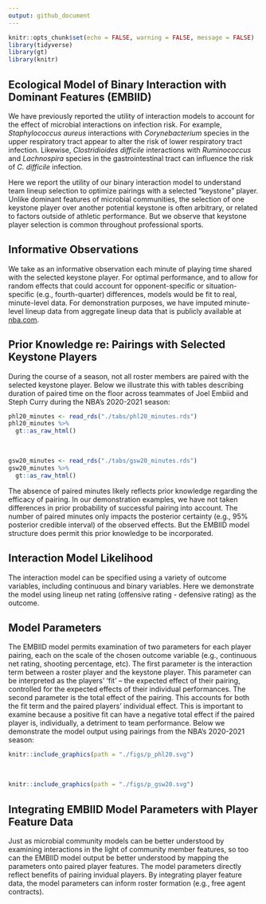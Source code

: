 ```yaml
---
output: github_document
---
```


<!-- README.md is generated from README.Rmd. Please edit that file -->


```r
knitr::opts_chunk$set(echo = FALSE, warning = FALSE, message = FALSE)
library(tidyverse)
library(gt)
library(knitr)
```

## Ecological Model of Binary Interaction with Dominant Features (EMBIID)  
  
We have previously reported the utility of interaction models to account for the effect of microbial interactions on infection risk. For example, _Staphylococcus aureus_ interactions with _Corynebacterium_ species in the upper respiratory tract appear to alter the risk of lower respiratory tract infection. Likewise, _Clostridioides difficile_ interactions with _Ruminococcus_ and _Lachnospira_ species in the gastrointestinal tract can influence the risk of _C. difficile_ infection.    
  
Here we report the utility of our binary interaction model to understand team lineup selection to optimize pairings with a selected "keystone" player. Unlike dominant features of microbial communities, the selection of one keystone player over another potential keystone is often arbitrary, or related to factors outside of athletic performance. But we observe that keystone player selection is common throughout professional sports.     
  
  
## Informative Observations    
  
We take as an informative observation each minute of playing time shared with the selected keystone player. For optimal performance, and to allow for random effects that could account for opponent-specific or situation-specific (e.g., fourth-quarter) differences, models would be fit to real, minute-level data. For demonstration purposes, we have imputed minute-level lineup data from aggregate lineup data that is publicly available at [nba.com](https://www.nba.com/stats/lineups/advanced/).  
  
  
## Prior Knowledge re: Pairings with Selected Keystone Players    
  
During the course of a season, not all roster members are paired with the selected keystone player. Below we illustrate this with tables describing duration of paired time on the floor across teammates of Joel Embiid and Steph Curry during the NBA's 2020-2021 season:  
  
```r
phl20_minutes <- read_rds("./tabs/phl20_minutes.rds")
phl20_minutes %>%
  gt::as_raw_html()
```
<br>
```r
gsw20_minutes <- read_rds("./tabs/gsw20_minutes.rds")
gsw20_minutes %>%
  gt::as_raw_html()
```

The absence of paired minutes likely reflects prior knowledge regarding the efficacy of pairing. In our demonstration examples, we have not taken differences in prior probability of successful pairing into account. The number of paired minutes only impacts the posterior certainty (e.g., 95% posterior credible interval) of the observed effects. But the EMBIID model structure does permit this prior knowledge to be incorporated.  
  
  
## Interaction Model Likelihood  
  
The interaction model can be specified using a variety of outcome variables, including continuous and binary variables. Here we demonstrate the model using lineup net rating (offensive rating - defensive rating) as the outcome.    
  
  
## Model Parameters    
  
The EMBIID model permits examination of two parameters for each player pairing, each on the scale of the chosen outcome variable (e.g., continuous net rating, shooting percentage, etc). The first parameter is the interaction term between a roster player and the keystone player. This parameter can be interpreted as the players' 'fit' -- the expected effect of their pairing, controlled for the expected effects of their individual performances. The second parameter is the total effect of the pairing. This accounts for both the fit term and the paired players' individual effect. This is important to examine because a positive fit can have a negative total effect if the paired player is, individually, a detriment to team performance. Below we demonstrate the model output using pairings from the NBA's 2020-2021 season:  
  

```r
knitr::include_graphics(path = "./figs/p_phl20.svg")
```
<br>
```r
knitr::include_graphics(path = "./figs/p_gsw20.svg")
```
  
  
## Integrating EMBIID Model Parameters with Player Feature Data    
  
Just as microbial community models can be better understood by examining interactions in the light of community member features, so too can the EMBIID model output be better understood by mapping the parameters onto paired player features. The model parameters directly reflect benefits of pairing invidual players. By integrating player feature data, the model parameters can inform roster formation (e.g., free agent contracts).   
  
  
  
  
  


